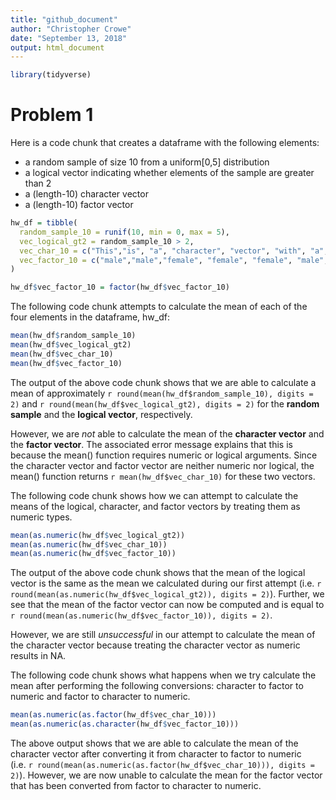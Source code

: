 ```yaml
---
title: "github_document"
author: "Christopher Crowe"
date: "September 13, 2018"
output: html_document
---
```




```r
library(tidyverse)
```

# Problem 1

Here is a code chunk that creates a dataframe with the following elements:
 
  * a random sample of size 10 from a uniform[0,5] distribution
  * a logical vector indicating whether elements of the sample are greater than 2
  * a (length-10) character vector
  * a (length-10) factor vector
  
```r
hw_df = tibble(
  random_sample_10 = runif(10, min = 0, max = 5),
  vec_logical_gt2 = random_sample_10 > 2,
  vec_char_10 = c("This","is", "a", "character", "vector", "with", "a", "length", "of", "ten."),
  vec_factor_10 = c("male","male","female", "female", "female", "male", "male", "female", "female", "male")
)

hw_df$vec_factor_10 = factor(hw_df$vec_factor_10)
```

The following code chunk attempts to calculate the mean of each of the four elements in the dataframe, hw_df:

```r
mean(hw_df$random_sample_10)
mean(hw_df$vec_logical_gt2)
mean(hw_df$vec_char_10)
mean(hw_df$vec_factor_10)
```

The output of the above code chunk shows that we are able to calculate a mean  of approximately `r round(mean(hw_df$random_sample_10), digits = 2)` and `r round(mean(hw_df$vec_logical_gt2), digits = 2)` for the **random sample** and the **logical vector**, respectively. 

However, we are _not_ able to calculate the mean of the **character vector** and the **factor vector**. The associated error message explains that this is because the mean() function requires numeric or logical arguments. Since the character vector and factor vector are neither numeric nor logical, the mean() function returns `r mean(hw_df$vec_char_10)` for these two vectors.

The following code chunk shows how we can attempt to calculate the means of the logical, character, and factor vectors by treating them as numeric types. 

```r
mean(as.numeric(hw_df$vec_logical_gt2))
mean(as.numeric(hw_df$vec_char_10))
mean(as.numeric(hw_df$vec_factor_10))
```

The output of the above code chunk shows that the mean of the logical vector is the same as the mean we calculated during our first attempt (i.e. `r round(mean(as.numeric(hw_df$vec_logical_gt2)), digits = 2)`). Further, we see that the mean of the factor vector can now be computed and is equal to `r round(mean(as.numeric(hw_df$vec_factor_10)), digits = 2)`.

However, we are still _unsuccessful_ in our attempt to calculate the mean of the character vector because treating the character vector as numeric results in NA.

The following code chunk shows what happens when we try calculate the mean after performing the following conversions: character to factor to numeric and factor to character to numeric.

```r
mean(as.numeric(as.factor(hw_df$vec_char_10)))
mean(as.numeric(as.character(hw_df$vec_factor_10)))
```

The above output shows that we are able to calculate the mean of the character vector after converting it from character to factor to numeric (i.e. `r round(mean(as.numeric(as.factor(hw_df$vec_char_10))), digits = 2)`). However, we are now unable to calculate the mean for the factor vector that has been converted from factor to character to numeric. 